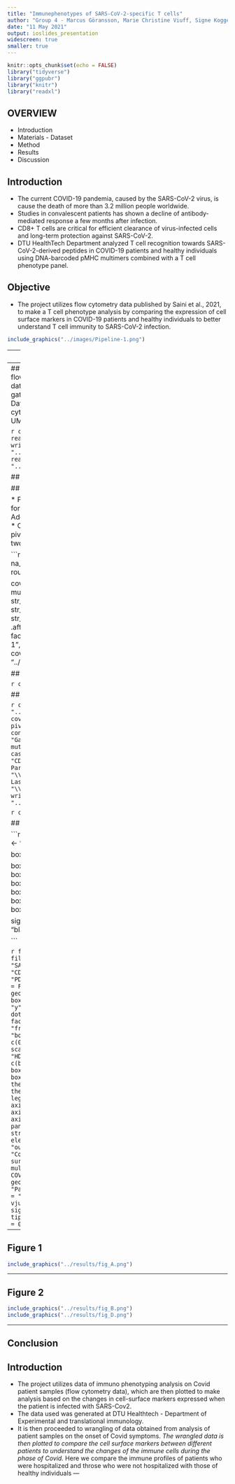 ```yaml
---
title: "Immunephenotypes of SARS-CoV-2-specific T cells"
author: "Group 4 - Marcus Göransson, Marie Christine Viuff, Signe Koggersbøl Skadsborg, Susana Patricia Hernandez, Yogesh Basavaraju"
date: "11 May 2021"
output: ioslides_presentation
widescreen: true
smaller: true
---
```

```r
knitr::opts_chunk$set(echo = FALSE)
library("tidyverse")
library("ggpubr")
library("knitr")
library("readxl")
```

## OVERVIEW
* Introduction
* Materials - Dataset
* Method
* Results
* Discussion

## Introduction
* The current COVID-19 pandemia, caused by the SARS-CoV-2 virus, is cause the death of more than 3.2 million people worldwide.  
* Studies in convalescent patients has shown a decline of antibody-mediated response a few months after infection. 
* CD8+ T cells are critical for efficient clearance of virus-infected cells and long-term protection against SARS-CoV-2.
* DTU HealthTech Department analyzed T cell recognition towards SARS-CoV-2-derived peptides in COVID-19 patients and healthy individuals using DNA-barcoded pMHC multimers combined with a T cell phenotype panel.

## Objective
* The project utilizes flow cytometry data published by Saini et al., 2021, to make a T cell phenotype analysis by comparing the expression of cell surface markers in COVID-19 patients and healthy individuals to better understand T cell immunity to SARS-CoV-2 infection.

```r
include_graphics("../images/Pipeline-1.png")
```
---
## Materials and methods

### <b>
### Data analysis software
### </b>
* Rstudio software was used to tidy and transform the flow cytometry raw data and to generate graphs to perform the T cell phenotype analysis. 
* Tidyverse package:

*readxl - import spreadsheets

*dplyr - manipulate data

*ggplot2 - data visualization

---
## Raw dataset
* Raw data obtained from flowcytometry analysis.
* Dataset 1: Raw data (.xlsx) extracted from .fcs files after cell gating using FlowJo data analysis software.
* Dataset 2: Raw data (.fcs) obtained from flow cytometry for 3 representative samples for UMAP analysis. 

```r
covid_data_raw <- read_excel("../data/_raw/covid_data.xlsx")
write_tsv(x = covid_data_raw,
          file = "../data/01_covid_data.tsv")
covid_data <- read_tsv(file = "../data/01_covid_data.tsv")
```


## COVID-19 raw dataset {.smaller}
```r
covid_data_raw
```

## Data wrangling 

* Performed to transform the data into a format which can be plotted. 
* Remove NA
* Add cohort names as columns using mutate
* Consolidate the markers on sampleID using pivot longer
* Splitting the gating path into two columns - Last and parent population

```r
covid_data_clean <- covid_data %>% 
  na_if("NA") %>% 
  mutate_if(is.numeric, round, digits=1)

covid_data_clean <- covid_data %>% 
  mutate(cohort_type = case_when( str_detect(SampleID, "Patient") ~ "Patient",
                                  str_detect(SampleID, "HD-1") ~ "HD-1",
                                  str_detect(SampleID, "HD-2") ~"HD-2"),
         .after = SampleID,
         cohort_type = factor(cohort_type, 
                              levels = c("Patient", "HD-1", "HD-2"))
         )
write_tsv(x = covid_data_clean,
          file = "../data/02_covid_data_clean.tsv")
```

## COVID-19 clean dataset

```r
covid_data_clean
```

## COVID-19 augmented dataset {.smaller}

```r
covid_data_clean <- read_tsv(file = "../data/02_covid_data_clean.tsv")
covid_data_augment <- covid_data_clean %>% 
  pivot_longer(cols = contains("lymphocytes"),
               names_to = "Gating",
               values_to = "Fraction") %>% 
  mutate(T_cell = case_when(str_detect(Gating, "CD8") ~ "CD8",
                            str_detect(Gating, "CD4") ~ "CD4"),
         Parent_population = str_match(Gating, "\\S+\\/(\\S+)\\/\\S+$")[,2],
         Last_population = str_match(Gating, "\\S+\\/(\\S+)$")[,2],
         .before = Fraction)
write_tsv(x = covid_data_augment,
          file = "../data/03_covid_data_augment.tsv")
```

```r
covid_data_augment
```

## Results {.smaller}

```r
text_size <- 14
dot_size <- 0.3
dot_color <- "#696969"

boxplot_width <- 0.5

boxplot_color_CEF <- "#d8b365" 
boxplot_color_SARS_pt <- "#5ab4ac"
boxplot_color_SARS_HD1 <- "#9400D3"
boxplot_color_SARS_HD2 <- "#BF87B3"
boxplot_color_SARS_Outpt <- "blue"
boxplot_color_SARS_Hosp <- "red"

sig_vjust <- -0.1
sig_textsize <- 3
sig_color <- "black"
sig_tip_length <- 0

```


```r
fig_A <- covid_data_augment %>% 
  filter(str_detect(Parent_population, "SARS"),
         Last_population %in% c("CD27", "CD38", "CD39", "CD57", "CD69", "HLA-DR", "PD-1")) %>% 
  ggplot(aes(x = cohort_type, 
             y = Fraction, 
             color = cohort_type))+
  geom_boxplot(outlier.shape = NA,
               width = boxplot_width)+
  geom_dotplot(binaxis = "y",
               stackdir = "center",
               dotsize = dot_size,
               fill = NA,
               color = dot_color)+
  facet_wrap(vars(Last_population),
             scales = "free_y",
             nrow = 1, 
             strip.position = "bottom")+
  scale_y_continuous(limit = c(0,115),
                     breaks = seq(0,100, 25))+
  scale_color_manual(labels = c("HD1", "HD2", "Patient"),
                     values = c(boxplot_color_SARS_HD1,
                                boxplot_color_SARS_HD2,
                                boxplot_color_SARS_pt))+
  theme_classic(base_size = text_size)+
  theme(legend.position = "bottom",
        legend.title = element_blank(),
        axis.title.x = element_blank(),
        axis.text.x = element_blank(),
        axis.ticks.x=element_blank(),
        panel.grid.major.y = element_line(),
        strip.background = element_rect(colour=NA),
        strip.placement = "outside",
        aspect.ratio = 2)+
  labs(title = "Comparison of the expression of cell surface markers in 
       SARS-CoV-2 pMHC multimer+ CD8+ T cells in the HD and COVID-19 patient cohorts.")+
  geom_signif(comparisons = list(c("HD-1", "Patient"),
                                 c("HD-2", "Patient")),
              method = "kruskal.test",
              map_signif_level = TRUE,
              vjust = sig_vjust,
              textsize = sig_textsize,
              color = sig_color,
              tip_length = sig_tip_length, 
              step_increase = 0.1
              )
```
---

## Figure 1
```r
include_graphics("../results/fig_A.png")
```
---

## Figure 2
```r
include_graphics("../results/fig_B.png")
include_graphics("../results/fig_D.png")
```
---




## Conclusion

## Introduction
* The project utilizes data of immuno phenotyping analysis on Covid patient samples (flow cytometry data), which are then plotted to make analysis based on the changes in cell-surface markers expressed when the patient is infected with SARS-Cov2.
* The data used was generated at DTU Healthtech - Department of Experimental and translational immunology.
* It is then proceeded to wrangling of data obtained from analysis of patient samples on the onset of Covid symptoms.
*The wrangled data is then plotted to compare the cell surface markers between different patients to understand the changes of the immune cells during the phase of Covid.
*Here we compare the immune profiles of patients who were hospitalized and throse who were not hospitalized with those of healthy individuals
---
